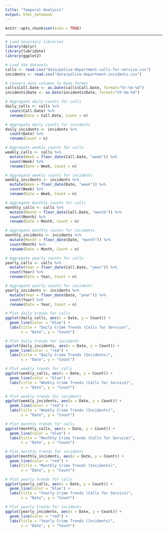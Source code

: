 ```yaml
---
title: "Temporal Analysis"
output: html_notebook
---
```

```r
knitr::opts_chunk$set(echo = TRUE)
```
---

```r
# Load necessary libraries
library(dplyr)
library(lubridate)
library(ggplot2)

# Load the datasets
calls <- read.csv("data/police-department-calls-for-service.csv")
incidents <- read.csv("data/police-department-incidents.csv")
```
```r
# Convert date columns to Date format
calls$Call.Date <- as.Date(calls$Call.Date, format="%Y-%m-%d")
incidents$Date <- as.Date(incidents$Date, format="%Y-%m-%d")
```
```r
# Aggregate daily counts for calls
daily_calls <- calls %>%
  count(Call.Date) %>%
  rename(Date = Call.Date, Count = n)

# Aggregate daily counts for incidents
daily_incidents <- incidents %>%
  count(Date) %>%
  rename(Count = n)
```
```r
# Aggregate weekly counts for calls
weekly_calls <- calls %>%
  mutate(Week = floor_date(Call.Date, "week")) %>%
  count(Week) %>%
  rename(Date = Week, Count = n)

# Aggregate weekly counts for incidents
weekly_incidents <- incidents %>%
  mutate(Week = floor_date(Date, "week")) %>%
  count(Week) %>%
  rename(Date = Week, Count = n)
```
```r
# Aggregate monthly counts for calls
monthly_calls <- calls %>%
  mutate(Month = floor_date(Call.Date, "month")) %>%
  count(Month) %>%
  rename(Date = Month, Count = n)

# Aggregate monthly counts for incidents
monthly_incidents <- incidents %>%
  mutate(Month = floor_date(Date, "month")) %>%
  count(Month) %>%
  rename(Date = Month, Count = n)
```
```r
# Aggregate yearly counts for calls
yearly_calls <- calls %>%
  mutate(Year = floor_date(Call.Date, "year")) %>%
  count(Year) %>%
  rename(Date = Year, Count = n)

# Aggregate yearly counts for incidents
yearly_incidents <- incidents %>%
  mutate(Year = floor_date(Date, "year")) %>%
  count(Year) %>%
  rename(Date = Year, Count = n)
```
```r
# Plot daily trends for calls
ggplot(daily_calls, aes(x = Date, y = Count)) +
  geom_line(color = "blue") +
  labs(title = "Daily Crime Trends (Calls for Service)",
       x = "Date", y = "Count")

# Plot daily trends for incidents
ggplot(daily_incidents, aes(x = Date, y = Count)) +
  geom_line(color = "red") +
  labs(title = "Daily Crime Trends (Incidents)",
       x = "Date", y = "Count")
```
```r
# Plot weekly trends for calls
ggplot(weekly_calls, aes(x = Date, y = Count)) +
  geom_line(color = "blue") +
  labs(title = "Weekly Crime Trends (Calls for Service)",
       x = "Date", y = "Count")

# Plot weekly trends for incidents
ggplot(weekly_incidents, aes(x = Date, y = Count)) +
  geom_line(color = "red") +
  labs(title = "Weekly Crime Trends (Incidents)",
       x = "Date", y = "Count")
```
```r
# Plot monthly trends for calls
ggplot(monthly_calls, aes(x = Date, y = Count)) +
  geom_line(color = "blue") +
  labs(title = "Monthly Crime Trends (Calls for Service)",
       x = "Date", y = "Count")

# Plot monthly trends for incidents
ggplot(monthly_incidents, aes(x = Date, y = Count)) +
  geom_line(color = "red") +
  labs(title = "Monthly Crime Trends (Incidents)",
       x = "Date", y = "Count")
```
```r
# Plot yearly trends for calls
ggplot(yearly_calls, aes(x = Date, y = Count)) +
  geom_line(color = "blue") +
  labs(title = "Yearly Crime Trends (Calls for Service)",
       x = "Date", y = "Count")

# Plot yearly trends for incidents
ggplot(yearly_incidents, aes(x = Date, y = Count)) +
  geom_line(color = "red") +
  labs(title = "Yearly Crime Trends (Incidents)",
       x = "Date", y = "Count")
```
